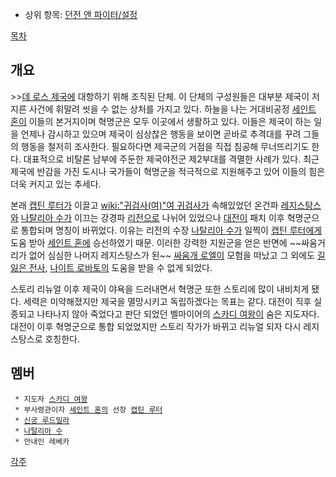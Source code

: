 * 상위 항목: [[던전 앤 파이터/설정]]
[[목차]]
== 개요 ==
>>[[데 로스 제국]]에 대항하기 위해 조직된 단체. 이 단체의 구성원들은 대부분 제국이 저지른 사건에 휘말려 씻을 수 없는 상처를 가지고 있다. 하늘을 나는 거대비공정 [[세인트 혼]]이 이들의 본거지이며 혁명군은 모두 이곳에서 생활하고 있다. 이들은 제국이 하는 일을 언제나 감시하고 있으며 제국이 심상찮은 행동을 보이면 곧바로 추격대를 꾸려 그들의 행동을 철저히 조사한다. 필요하다면 제국군의 거점을 직접 침공해 무너뜨리기도 한다. 대표적으로 비탈론 남부에 주둔한 제국야전군 제2부대를 격멸한 사례가 있다. 최근 제국에 반감을 가진 도시나 국가들이 혁명군을 적극적으로 지원해주고 있어 이들의 힘은 더욱 커지고 있는 추세다.

본래 [[캡틴 루터]]가 이끌고 [[wiki:"귀검사(여)"여 귀검사]]가 속해있었던 온건파 [[레지스탕스]]와 [[나탈리아 수]]가 이끄는 강경파 [[리전]]으로 나뉘어 있었으나 [[대전이]] 패치 이후 혁명군으로 통합되며 명칭이 바뀌었다. 이유는 리전의 수장 [[나탈리아 수]]가 일찍이 [[캡틴 루터]]에게 도움 받아 [[세인트 혼]]에 승선하였기 때문. 이러한 강력한 지원군을 얻은 반면에 ~~싸움거리가 없어 심심한 나머지 레지스탕스가 된~~ [[싸움개 로엘]]이 모험을 떠났고 그 외에도 [[길잃은 전사]], [[나이트 로바토]]의 도움을 받을 수 없게 되었다.

스토리 리뉴얼 이후 제국이 야욕을 드러내면서 혁명군 또한 스토리에 많이 내비치게 됐다. 세력은 미약해졌지만 제국을 멸망시키고 독립하겠다는 목표는 같다. 대전이 직후 실종되고 나타나지 않아 죽었다고 판단 되었던 벨마이어의 [[스카디 여왕]]이 숨은 지도자다. 대전이 이후 혁명군으로 통합 되었었지만 스토리 작가가 바뀌고 리뉴얼 되자 다시 레지스탕스로 호칭한다.

== 멤버 ==
  * 지도자 [[스카디 여왕]]
  * 부사령관이자 [[세인트 혼]]의 선장 [[캡틴 루터]]
  * [[신궁 루드밀라]]
  * [[나탈리아 수]]
  * 안내인 레베카

[[각주]]

